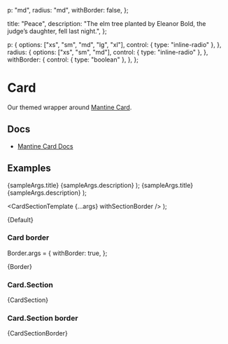 
  p: "md",
  radius: "md",
  withBorder: false,
};

  title: "Peace",
  description:
    "The elm tree planted by Eleanor Bold, the judge’s daughter, fell last night.",
};

  p: {
    options: ["xs", "sm", "md", "lg", "xl"],
    control: { type: "inline-radio" },
  },
  radius: {
    options: ["xs", "sm", "md"],
    control: { type: "inline-radio" },
  },
  withBorder: {
    control: { type: "boolean" },
  },
};

<Meta
  title="Data display/Card"
  component={Card}
  args={args}
  argTypes={argTypes}
/>

# Card

Our themed wrapper around [Mantine Card](https://v6.mantine.dev/core/card/).

## Docs

- [Mantine Card Docs](https://v6.mantine.dev/core/card/)

## Examples

  <Box maw="20rem">
    <Card {...args}>
      <Stack spacing="sm">
        <Text fw="bold">{sampleArgs.title}</Text>
        <Text>{sampleArgs.description}</Text>
      </Stack>
    </Card>
  </Box>
);

  <Box maw="20rem">
    <Card {...args}>
      <Card.Section withBorder={withSectionBorder}>
        <Box bg="bg" h="10rem" />
      </Card.Section>
      <Stack mt="md" spacing="sm">
        <Text fw="bold">{sampleArgs.title}</Text>
        <Text>{sampleArgs.description}</Text>
      </Stack>
    </Card>
  </Box>
);

  <CardSectionTemplate {...args} withSectionBorder />
);


<Canvas>
  <Story name="Default">{Default}</Story>
</Canvas>

### Card border

Border.args = {
  withBorder: true,
};

<Canvas>
  <Story name="Border">{Border}</Story>
</Canvas>

### Card.Section


<Canvas>
  <Story name="Card section">{CardSection}</Story>
</Canvas>

### Card.Section border


<Canvas>
  <Story name="Card section, border">{CardSectionBorder}</Story>
</Canvas>
